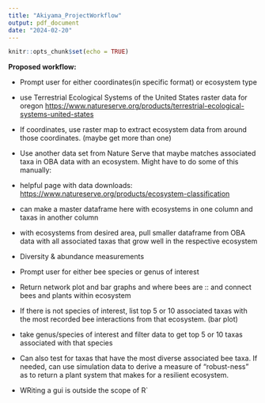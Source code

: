 ```yaml
---
title: "Akiyama_ProjectWorkflow"
output: pdf_document
date: "2024-02-20"
---
```


```r
knitr::opts_chunk$set(echo = TRUE)
```

**Proposed workflow:**

-   Prompt user for either coordinates(in specific format) or ecosystem type

-   use Terrestrial Ecological Systems of the United States raster data for oregon <https://www.natureserve.org/products/terrestrial-ecological-systems-united-states>

-   If coordinates, use raster map to extract ecosystem data from around those coordinates. (maybe get more than one)

-   Use another data set from Nature Serve that maybe matches associated taxa in OBA data with an ecosystem. Might have to do some of this manually:

-   helpful page with data downloads: <https://www.natureserve.org/products/ecosystem-classification>

-   can make a master dataframe here with ecosystems in one column and taxas in another column

-   with ecosystems from desired area, pull smaller dataframe from OBA data with all associated taxas that grow well in the respective ecosystem

-   Diversity & abundance measurements

-   Prompt user for either bee species or genus of interest

-   Return network plot and bar graphs and where bees are :: and connect bees and plants within ecosystem

-   If there is not species of interest, list top 5 or 10 associated taxas with the most recorded bee interactions from that ecosystem. (bar plot)

-   take genus/species of interest and filter data to get top 5 or 10 taxas associated with that species

-   Can also test for taxas that have the most diverse associated bee taxa. If needed, can use simulation data to derive a measure of "robust-ness" as to return a plant system that makes for a resilient ecosystem.

-   WRiting a gui is outside the scope of R\`
